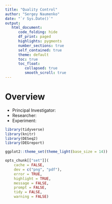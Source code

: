 ```yaml
---
title: "Quality Control"
author: "Sergey Naumenko"
date: "`r Sys.Date()`"
output:
   html_document:
      code_folding: hide
      df_print: paged
      highlights: pygments
      number_sections: true
      self_contained: true
      theme: default
      toc: true
      toc_float:
         collapsed: true
         smooth_scroll: true
---
```


# Overview

- Principal Investigator:
- Researcher:
- Experiment:

```r
library(tidyverse)
library(knitr)
library(DESeq2)
library(DEGreport)

ggplot2::theme_set(theme_light(base_size = 14))

opts_chunk[["set"]](
    cache = FALSE,
    dev = c("png", "pdf"),
    error = TRUE,
    highlight = TRUE,
    message = FALSE,
    prompt = FALSE,
    tidy = FALSE,
    warning = FALSE)
```
